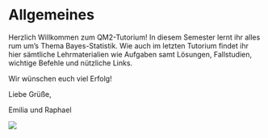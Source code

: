 # Allgemeines {.unnumbered}

Herzlich Willkommen zum QM2-Tutorium! In diesem Semester lernt ihr alles rum um's Thema Bayes-Statistik. Wie auch im letzten Tutorium findet ihr hier sämtliche Lehrmaterialien wie Aufgaben samt Lösungen, Fallstudien, wichtige Befehle und nützliche Links.

Wir wünschen euch viel Erfolg!

Liebe Grüße,

Emilia und Raphael

![](https://cdn.mos.cms.futurecdn.net/EMyjYDMxM26dL9PL4fcSBZ-1920-80.jpg.webp)
